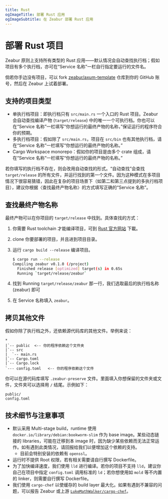 ```yaml
---
title: Rust
ogImageTitle: 部署 Rust 应用
ogImageSubtitle: 在 Zeabur 部署 Rust 应用
---
```


# 部署 Rust 项目

Zeabur 原则上支持所有类型的 Rust 应用——默认情况会自动查找执行档；假如项目有多个执行档，亦可在“Service 名称”一栏自行指定要运行的文件名。

倘若你手边没有项目，可以 fork [zeabur/axum-template](https://github.com/zeabur/axum-template) 仓库到你的 GitHub 账号，然后在 Zeabur 上试着部署。

## 支持的项目类型

- 单执行档项目：即执行档只有 `src/main.rs` 一个入口的 Rust 项目。Zeabur 会自动查找编译产物 (`target/release`) 中的唯一一个可执行档。你也可以在“Service 名称”一栏填写“你想运行的最终产物的名称，”保证运行的程序符合你的预期。
- 多执行档项目：假如除了 `src/main.rs`，项目在 `src/bin` 也有其他执行档，请在“Service 名称”一栏填写“你想运行的最终产物的名称。”
- Cargo Workspace monorepo：假如你的项目是由多个 crate 组成，请在“Service 名称”一栏填写“你想运行的最终产物的名称。”

若你填写的执行档不存在，则会改用自动查找的形式。“自动查找”会查找 `target/release` 的所有文件，并运行找到的第一个文件。因为这种模式在多项目情况下很容易猜错，因此在复杂的项目场景下（如第二和第三点提到的多执行档项目），建议你根据〈查找最终产物名称〉的方式填写正确的“Service 名称”。

## 查找最终产物名称

最终产物可以在你项目的 `target/release` 中找到。具体查找的方式：

1. 你需要 Rust toolchain 才能编译项目，可到 [Rust 官方网站](https://www.rust-lang.org) 下載。
2. clone 你要部署的项目，并且进到项目目录。
3. 运行 `cargo build --release` 编译项目。

    ```bash
    $ cargo run --release
    Compiling zeabur v0.1.0 (/project)
      Finished release [optimized] target(s) in 0.65s
      Running `target/release/zeabur`
    ```

4. 找到 Running `target/release/zeabur` 那一行，我们选取最后的执行档名称 (zeabur) 即可
5. 在 Service 名称填入 `zeabur`。

## 拷贝其他文件

假如你除了执行档之外，还依赖源代码库的其他文件。举例来说：

```plain
*
|`-- public  <-- 你的程序依赖这个文件夹
|`-- src
|  `-- main.rs
|`-- Cargo.toml
|`-- Cargo.lock
`--- config.toml   <-- 你的程序依赖这个文件
```

你可以在源代码库填写 `.zeabur-preserve` 文件。里面填入你想保留的文件夹或文件，文件夹可以选择用 `/` 结尾。示例如下：

```plain
public/
config.toml
```

## 技术细节与注意事项

- 默认采用 Multi-stage build，runtime 使用 `docker.io/library/debian:bookworm-slim` 作为 base image。某些动态链接的 libraries，可能在迁移到本 image 时，因为缺少某些依赖而无法正常运作。如有遇到此类情况，请回报给我们以便增加这个依赖的支持。
  - 目前会特别安装的依赖有 `openssl`。
- 运行时不提供 Root 权限，若有相关需要请自行撰写 Dockerfile。
- 为了加快编译速度，我们使用 `lld` 进行编译。若你的项目不支持 `lld`，建议你自己在项目中指定 `config.toml` 调用标准的 `ld`；若你想使用如 `mold` 等不内置的 linker，则需要自行撰写 Dockerfile。
- 我们使用 `cargo-chef` 以使缓存的 build layer 最大化。如果有遇到不兼容的问题，可以报告 Zeabur 或上游 [`LukeMathWalker/cargo-chef`](https://github.com/LukeMathWalker/cargo-chef)。
